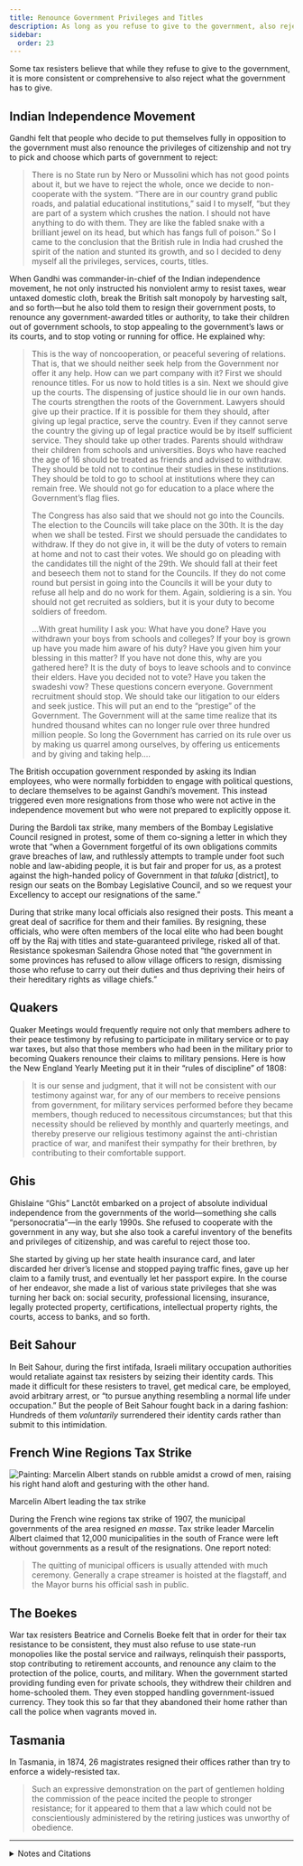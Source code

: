 ```yaml
---
title: Renounce Government Privileges and Titles
description: As long as you refuse to give to the government, also reject what the government has to give
sidebar:
  order: 23
---
```


Some tax resisters believe that while they refuse to give to the government, it is more consistent or comprehensive to also reject what the government has to give.

## <Badge text="Example" size="medium" /> Indian Independence Movement

Gandhi felt that people who decide to put themselves fully in opposition to the government must also renounce the privileges of citizenship and not try to pick and choose which parts of government to reject:

> There is no State run by Nero or Mussolini which has not good points about it, but we have to reject the whole, once we decide to non-cooperate with the system.
> “There are in our country grand public roads, and palatial educational institutions,” said I to myself, “but they are part of a system which crushes the nation.
> I should not have anything to do with them.
> They are like the fabled snake with a brilliant jewel on its head, but which has fangs full of poison.”
> So I came to the conclusion that the British rule in India had crushed the spirit of the nation and stunted its growth, and so I decided to deny myself all the privileges, services, courts, titles.

When Gandhi was commander-in-chief of the Indian independence movement, he not only instructed his nonviolent army to resist taxes, wear untaxed domestic cloth, break the British salt monopoly by harvesting salt, and so forth—but he also told them to resign their government posts, to renounce any government-awarded titles or authority, to take their children out of government schools, to stop appealing to the government’s laws or its courts, and to stop voting or running for office.
He explained why:

> This is the way of noncooperation, or peaceful severing of relations.
> That is, that we should neither seek help from the Government nor offer it any help.
> How can we part company with it?
> First we should renounce titles.
> For us now to hold titles is a sin.
> Next we should give up the courts.
> The dispensing of justice should lie in our own hands.
> The courts strengthen the roots of the Government.
> Lawyers should give up their practice.
> If it is possible for them they should, after giving up legal practice, serve the country.
> Even if they cannot serve the country the giving up of legal practice would be by itself sufficient service.
> They should take up other trades.
> Parents should withdraw their children from schools and universities.
> Boys who have reached the age of 16 should be treated as friends and advised to withdraw.
> They should be told not to continue their studies in these institutions.
> They should be told to go to school at institutions where they can remain free.
> We should not go for education to a place where the Government’s flag flies.
>
> The Congress has also said that we should not go into the Councils.
> The election to the Councils will take place on the 30th.
> It is the day when we shall be tested.
> First we should persuade the candidates to withdraw.
> If they do not give in, it will be the duty of voters to remain at home and not to cast their votes.
> We should go on pleading with the candidates till the night of the 29th.
> We should fall at their feet and beseech them not to stand for the Councils.
> If they do not come round but persist in going into the Councils it will be your duty to refuse all help and do no work for them.
> Again, soldiering is a sin. You should not get recruited as soldiers, but it is your duty to become soldiers of freedom.
>
> …With great humility I ask you: What have you done?
> Have you withdrawn your boys from schools and colleges?
> If your boy is grown up have you made him aware of his duty?
> Have you given him your blessing in this matter?
> If you have not done this, why are you gathered here?
> It is the duty of boys to leave schools and to convince their elders.
> Have you decided not to vote?
> Have you taken the swadeshi vow?
> These questions concern everyone.
> Government recruitment should stop.
> We should take our litigation to our elders and seek justice.
> This will put an end to the “prestige” of the Government.
> The Government will at the same time realize that its hundred thousand whites can no longer rule over three hundred million people.
> So long the Government has carried on its rule over us by making us quarrel among ourselves, by offering us enticements and by giving and taking help.…

The British occupation government responded by asking its Indian employees, who were normally forbidden to engage with political questions, to declare themselves to be against Gandhi’s movement.
This instead triggered even more resignations from those who were not active in the independence movement but who were not prepared to explicitly oppose it.

During the Bardoli tax strike, many members of the Bombay Legislative Council resigned in protest, some of them co-signing a letter in which they wrote that “when a Government forgetful of its own obligations commits grave breaches of law, and ruthlessly attempts to trample under foot such noble and law-abiding people, it is but fair and proper for us, as a protest against the high-handed policy of Government in that <i>taluka</i> [district], to resign our seats on the Bombay Legislative Council, and so we request your Excellency to accept our resignations of the same.”

During that strike many local officials also resigned their posts.
This meant a great deal of sacrifice for them and their families.
By resigning, these officials, who were often members of the local elite who had been bought off by the Raj with titles and state-guaranteed privilege, risked all of that.
Resistance spokesman Sailendra Ghose noted that “the government in some provinces has refused to allow village officers to resign, dismissing those who refuse to carry out their duties and thus depriving their heirs of their hereditary rights as village chiefs.”

## <Badge text="Example" size="medium" /> Quakers

Quaker Meetings would frequently require not only that members adhere to their peace testimony by refusing to participate in military service or to pay war taxes, but also that those members who had been in the military prior to becoming Quakers renounce their claims to military pensions.
Here is how the New England Yearly Meeting put it in their “rules of discipline” of 1808:

> It is our sense and judgment, that it will not be consistent with our testimony against war, for any of our members to receive pensions from government, for military services performed before they became members, though reduced to necessitous circumstances; but that this necessity should be relieved by monthly and quarterly meetings, and thereby preserve our religious testimony against the anti-christian practice of war, and manifest their sympathy for their brethren, by contributing to their comfortable support.

## <Badge text="Example" size="medium" /> Ghis

Ghislaine “Ghis” Lanctôt embarked on a project of absolute individual independence from the governments of the world—something she calls “personocratia”—in the early 1990s.
She refused to cooperate with the government in any way, but she also took a careful inventory of the benefits and privileges of citizenship, and was careful to reject those too.

She started by giving up her state health insurance card, and later discarded her driver’s license and stopped paying traffic fines, gave up her claim to a family trust, and eventually let her passport expire.
In the course of her endeavor, she made a list of various state privileges that she was turning her back on: social security, professional licensing, insurance, legally protected property, certifications, intellectual property rights, the courts, access to banks, and so forth.

## <Badge text="Example" size="medium" /> Beit Sahour

In Beit Sahour, during the first intifada, Israeli military occupation authorities would retaliate against tax resisters by seizing their identity cards.
This made it difficult for these resisters to travel, get medical care, be employed, avoid arbitrary arrest, or “to pursue anything resembling a normal life under occupation.”
But the people of Beit Sahour fought back in a daring fashion:
Hundreds of them *voluntarily* surrendered their identity cards rather than submit to this intimidation.

## <Badge text="Example" size="medium" /> French Wine Regions Tax Strike

![Painting: Marcelin Albert stands on rubble amidst a crowd of men, raising his right hand aloft and gesturing with the other hand.](../../../assets/marcelin-albert.jpg)
<figcaption>Marcelin Albert leading the tax strike</figcaption>

During the French wine regions tax strike of 1907, the municipal governments of the area resigned <i>en masse</i>.
Tax strike leader Marcelin Albert claimed that 12,000 municipalities in the south of France were left without governments as a result of the resignations.
One report noted:

> The quitting of municipal officers is usually attended with much ceremony.
> Generally a crape streamer is hoisted at the flagstaff, and the Mayor burns his official sash in public.

## <Badge text="Example" size="medium" /> The Boekes

War tax resisters Beatrice and Cornelis Boeke felt that in order for their tax resistance to be consistent, they must also refuse to use state-run monopolies like the postal service and railways, relinquish their passports, stop contributing to retirement accounts, and renounce any claim to the protection of the police, courts, and military.
When the government started providing funding even for private schools, they withdrew their children and home-schooled them.
They even stopped handling government-issued currency.
They took this so far that they abandoned their home rather than call the police when vagrants moved in.

## <Badge text="Example" size="medium" /> Tasmania

In Tasmania, in 1874, 26 magistrates resigned their offices rather than try to enforce a widely-resisted tax.

> Such an expressive demonstration on the part of gentlemen holding the commission of the peace incited the people to stronger resistance; for it appeared to them that a law which could not be conscientiously administered by the retiring justices was unworthy of obedience.

<Aside type="wikipedia" title="Wikipedia">
  <WikipediaBadge title="Mahatma Gandhi" />
  <WikipediaBadge title="Bardoli Satyagraha" />
  <WikipediaBadge title="Quakers" />
  <WikipediaBadge title="Guylaine Lanctôt" />
  <WikipediaBadge title="Beit Sahour tax strike" />
  <WikipediaBadge title="Revolt of the Languedoc winegrowers" />
  <WikipediaBadge title="Kees Boeke" />
  <WikipediaBadge title="Beatrice Boeke-Cadbury" />
</Aside>

---

<details>
<summary>Notes and Citations</summary>

* Gandhi, M.K. [“On Non-Violence”](https://archive.org/details/nonviolentresist00gand/page/358/mode/2up) <i>Non-Violent Resistance (Satyagraha)</i> (1961) pp. 358–61
* Gandhi, M.K. “Speech at Public Meeting, Banaras—26 November 1920” <i>The Collected Works of Mahatma Gandhi</i> (1966), Vol. 19, [pp. 31–33](https://archive.org/details/collectedworksof0019gand/page/31/mode/1up)
* “India Urged to Refuse to Pay Taxes to British” <i>The New York Call</i> 9 April 1921, p. 1
* Desai, Mahadev <i>The Story of Bardoli</i> (1929) [pp. 159](https://archive.org/details/in.ernet.dli.2015.122169/page/n175/mode/1up), [184](https://archive.org/details/in.ernet.dli.2015.122169/page/n200/mode/1up)
* “Gandhi Urged Calm Should He Be Seized” <i>New York Times</i> 12 March 1922
* Rhode Island Yearly Meeting “Not Consistent to Receive Military Pensions” <i>American Quaker War Tax Resistance</i>, 2nd ed. (2011) p. 228
* Lanctôt, Ghislaine <i>Escape In Prison</i> (2010)
* Rigby, Andrew [“The tax war”](https://archive.org/details/livingintifada0000rigb/page/118/mode/2up) <i>Living the Intifada</i> (1991)
* Hastings, Thayer “A Snapshot of Ingenuity: Civil Disobedience and the ‘Sahouries’” <i>The Advocacy Project</i> 29 August 2012
* “Strike of a French City” <i>New York Times</i> 10 June 1907
* “650,000 in a Procession” <i>Poverty Bay Herald</i> 3 August 1907
* “French Mayors Must Stay” <i>New York Times</i> 13 June 1907
* Joseph, Fiona [<i>Beatrice: The Cadbury Heiress Who Gave Away Her Fortune</i>](https://archive.org/details/beatricecadburyh0000jose/mode/1up) (2012)
* Fenton, James <i>A History of Tasmania</i> (1884) [p. 355](https://archive.org/details/ahistorytasmani00fentgoog/page/355/mode/1up)

</details>
